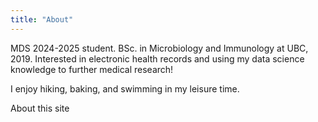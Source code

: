 ```yaml
---
title: "About"
---
```


MDS 2024-2025 student.
BSc. in Microbiology and Immunology at UBC, 2019.
Interested in electronic health records and using my data science knowledge to further medical research!

I enjoy hiking, baking, and swimming in my leisure time.

About this site
